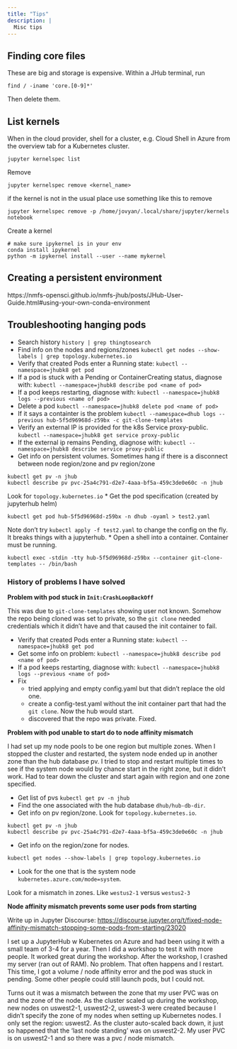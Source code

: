 ```yaml
---
title: "Tips"
description: |
  Misc tips
---
```


## Finding core files

These are big and storage is expensive. Within a JHub terminal, run

```
find / -iname 'core.[0-9]*'
```

Then delete them.

## List kernels

When in the cloud provider, shell for a cluster, e.g. Cloud Shell in Azure from the overview tab for a Kubernetes cluster.

```
jupyter kernelspec list
```

Remove

```
jupyter kernelspec remove <kernel_name>
```
if the kernel is not in the usual place use something like this to remove
```
jupyter kernelspec remove -p /home/jovyan/.local/share/jupyter/kernels notebook
```

Create a kernel

```
# make sure ipykernel is in your env
conda install ipykernel
python -m ipykernel install --user --name mykernel
```

## Creating a persistent environment

https://nmfs-opensci.github.io/nmfs-jhub/posts/JHub-User-Guide.html#using-your-own-conda-environment


## Troubleshooting hanging pods

* Search history `history | grep thingtosearch`
* Find info on the nodes and regions/zones `kubectl get nodes --show-labels | grep topology.kubernetes.io`
* Verify that created Pods enter a Running state: `kubectl --namespace=jhubk8 get pod`
* If a pod is stuck with a Pending or ContainerCreating status, diagnose with: `kubectl --namespace=jhubk8 describe pod <name of pod>`
* If a pod keeps restarting, diagnose with: `kubectl --namespace=jhubk8 logs --previous <name of pod>`
* Delete a pod `kubectl --namespace=jhubk8 delete pod <name of pod>`
* If it says a containter is the problem `kubectl --namespace=dhub logs --previous hub-5f5d96968d-z59bx -c git-clone-templates`
* Verify an external IP is provided for the k8s Service proxy-public. `kubectl --namespace=jhubk8 get service proxy-public`
* If the external ip remains Pending, diagnose with: `kubectl --namespace=jhubk8 describe service proxy-public`
* Get info on persistent volumes. Sometimes hang if there is a disconnect between node region/zone and pv region/zone
```
kubectl get pv -n jhub
kubectl describe pv pvc-25a4c791-d2e7-4aaa-bf5a-459c3de0e60c -n jhub
```
Look for `topology.kubernetes.io`
* Get the pod specification (created by jupyterhub helm)
```
kubectl get pod hub-5f5d96968d-z59bx -n dhub -oyaml > test2.yaml
```
Note don't try `kubectl apply -f test2.yaml` to change the config on the fly. It breaks things with a jupyterhub.
* Open a shell into a container. Container must be running.
```
kubectl exec -stdin -tty hub-5f5d96968d-z59bx --container git-clone-templates -- /bin/bash
```

### History of problems I have solved

**Problem with pod stuck in `Init:CrashLoopBackOff`**

This was due to `git-clone-templates` showing user not known. Somehow the repo being cloned was set to private, so the `git clone` needed credentials which it didn't have and that caused the init container to fail.

* Verify that created Pods enter a Running state: `kubectl --namespace=jhubk8 get pod`
* Get some info on problem: `kubectl --namespace=jhubk8 describe pod <name of pod>`
* If a pod keeps restarting, diagnose with: `kubectl --namespace=jhubk8 logs --previous <name of pod>`
* Fix
  - tried applying and empty config.yaml but that didn't replace the old one.
  - create a config-test.yaml without the init container part that had the `git clone`. Now the hub would start.
  - discovered that the repo was private. Fixed.
  
**Problem with pod unable to start do to node affinity mismatch**

I had set up my node pools to be one region but multiple zones. When I stopped the cluster and restarted, the system node ended up in another zone than the hub database pv. I tried to stop and restart multiple times to see if the system node would by chance start in the right zone, but it didn't work. Had to tear down the cluster and start again with region and one zone specified.

* Get list of pvs `kubectl get pv -n jhub`
* Find the one associated with the hub database `dhub/hub-db-dir`.
* Get info on pv region/zone. Look for `topology.kubernetes.io`.
```
kubectl get pv -n jhub
kubectl describe pv pvc-25a4c791-d2e7-4aaa-bf5a-459c3de0e60c -n jhub
```
* Get info on the region/zone for nodes. 
```
kubectl get nodes --show-labels | grep topology.kubernetes.io
```
* Look for the one that is the system node `kubernetes.azure.com/mode=system`.

Look for a mismatch in zones. Like `westus2-1` versus `westus2-3`



**Node affinity mismatch prevents some user pods from starting**

Write up in Jupyter Discourse: [https://discourse.jupyter.org/t/fixed-node-affinity-mismatch-stopping-some-pods-from-starting/23020](https://discourse.jupyter.org/t/fixed-node-affinity-mismatch-stopping-some-pods-from-starting/23020)

I set up a JupyterHub w Kubernetes on Azure and had been using it with a small team of 3-4 for a year. Then I did a workshop to test it with more people. It worked great during the workshop. After the workshop, I crashed my server (ran out of RAM). No problem. That often happens and I restart. This time, I got a volume / node affinity error and the pod was stuck in pending. Some other people could still launch pods, but I could not.

Turns out it was a mismatch between the zone that my user PVC was on and the zone of the node. As the cluster scaled up during the workshop, new nodes on uswest2-1, uswest2-2, uswest-3 were created because I didn’t specify the zone of my nodes when setting up Kubernetes nodes. I only set the region: uswest2. As the cluster auto-scaled back down, it just so happened that the ‘last node standing’ was on uswest2-2. My user PVC is on uswest2-1 and so there was a pvc / node mismatch.

